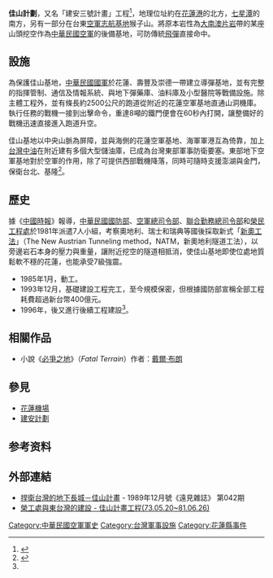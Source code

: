 {{Expand|time=2016-08-03T02:21:19+00:00}}

'''佳山計劃'''，又名「建安三號計畫」工程<ref name="建安三號計畫">{{cite news|url=https://news.ltn.com.tw/news/politics/paper/1386219|title=佳山基地抗炸 「第一擊」避風港|date=2020-07-14|agency=記者涂鉅旻|publisher=自由時報|language=zh-tw|accessdate=2020-09-08|archive-date=2020-09-15|archive-url=https://web.archive.org/web/20200915185335/https://news.ltn.com.tw/news/politics/paper/1386219|dead-url=no}}</ref>，地理位址約在[[花蓮港|花蓮港]]的北方，[[七星潭|七星潭]]的南方，另有一部分在台東[[空軍志航基地|空軍志航基地]]猴子山。將原本岩性為[[大南澳片岩|大南澳片岩]]帶的某座山頭挖空作為[[中華民國空軍|中華民國空軍]]的後備基地，可防傳統[[飛彈|飛彈]]直接命中。
==設施==
為保護佳山基地，[[中華民國國軍|中華民國國軍]]於花蓮、壽豐及崇德一帶建立導彈基地，並有完整的指揮管制、通信及情報系統、與地下彈藥庫、油料庫及小型醫院等戰備設施。除主體工程外，並有條長約2500公尺的跑道從附近的花蓮空軍基地直通山洞機庫。執行任務的戰機一接到出擊命令，重達8噸的鐵門便會在60秒內打開，讓整備好的戰機迅速直接進入跑道升空。

佳山基地以中央山脈為屏障，並與海側的花蓮空軍基地、海軍軍港互為倚靠，加上[[台灣中油|台灣中油]]在附近建有多個大型儲油庫，已成為台灣東部軍事防衛要塞。東部地下空軍基地對於空軍的作用，除了可提供西部戰機降落，同時可隨時支援澎湖與金門，保衛台北、基隆<ref name="佳山計畫">{{cite news|url=https://www.storm.mg/article/123659?srcid=7777772e73746f726d2e6d675f30353866383536663061383364613930_1557446508|title=挖空山腹藏戰機！佳山計畫：遠東最大地下空軍基地|date=2016-05-29|agency=記者 華智豪|publisher=風傳媒|language=zh-tw|accessdate=2019-05-10|archive-date=2019-05-11|archive-url=https://web.archive.org/web/20190511111716/https://www.storm.mg/article/123659?srcid=7777772e73746f726d2e6d675f30353866383536663061383364613930_1557446508|dead-url=no}}</ref>。

== 歷史==
據《[[中國時報|中國時報]]》報導，[[中華民國國防部|中華民國國防部]]、[[國防部空軍司令部|空軍總司令部]]、[[聯勤總部|聯合勤務總司令部]]和[[榮民工程處|榮民工程處]]於1981年派遣7人小組，考察奧地利、瑞士和瑞典等國後採取新式「[[新奧工法|新奧工法]]」（The New Austrian Tunneling method，NATM，新奧地利隧道工法），以旁邊岩石本身的壓力與重量，讓附近挖空的隧道相抵消，使佳山基地即使位處地質鬆軟不穩的花蓮，也能承受7級強震。

*1985年1月，動工。
*1993年12月，基礎建設工程完工，至今規模保密，但根據國防部宣稱全部工程耗費超過新台幣400億元。
*1996年，後又進行後續工程建設<ref name="佳山計畫"/>。

== 相關作品 ==
*小說《[[必爭之地|必爭之地]]》（''Fatal Terrain''）作者：[[戴爾·布朗|戴爾·布朗]]

== 參見 ==
* [[花蓮機場|花蓮機場]]
* [[建安計劃|建安計劃]]

== 参考资料 ==
{{reflist}}

== 外部連結 ==

*[http://www.gvm.com.tw/Boardcontent_3299.html 捍衛台灣的地下長城－佳山計畫] {{Wayback|url=http://www.gvm.com.tw/Boardcontent_3299.html |date=20160315164552 }} - 1989年12月號《遠見雜誌》 第042期
*[http://rsea.freeinterchange.org/zh_tw/TWeast-04-001-05.htm# 榮工處與東台灣的建設 - 佳山計畫工程(73.05.20~81.06.26) ] {{Wayback|url=http://rsea.freeinterchange.org/zh_tw/TWeast-04-001-05.htm |date=20131023062116 }}


[[Category:中華民國空軍軍史|Category:中華民國空軍軍史]]
[[Category:台灣軍事設施|Category:台灣軍事設施]]
[[Category:花蓮縣事件|Category:花蓮縣事件]]